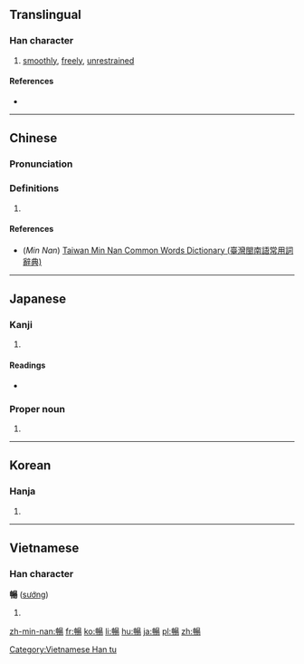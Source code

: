 {{also|畅}}
==Translingual==

===Han character===
{{Han char|rn=72|rad=日|as=10|sn=14|four=5602<sub>7</sub>|canj=中中日一竹 (LLAMH)|ids=⿰[[申]][[昜]]}}

# [[smoothly]], [[freely]], [[unrestrained]]

====References====
* {{Han ref|kx=0498.490|dkj=14095|dj=0867.270|hdz=21529.100|uh=66A2|ud=26274|bh=BA5A|bd=47706}}

----

==Chinese==
{{zh-forms|s=畅}}

===Pronunciation===
{{zh-pron
|m=chàng
|c=coeng3
|h=
|mn=thiòng
|w=
|mc=y
|oc=y
|ma=
|cat=adv
}}

===Definitions===
# {{rfdef|lang=zh}}

====References====
*(''Min Nan'') [http://twblg.dict.edu.tw/holodict_new/result_detail.jsp?n_no=10568&curpage=1&sample=%E6%9A%A2&radiobutton=1&querytarget=1&limit=20&pagenum=1&rowcount=2 Taiwan Min Nan Common Words Dictionary (臺灣閩南語常用詞辭典)]

----

==Japanese==

===Kanji===
{{ja-kanji|grade=|rs=日10}}

# {{defn|lang=ja|sort=日10}}

====Readings====
* {{ja-readings|on=[[ちょう]] (chō)|kun=[[のびる]] (nobiru)}}

===Proper noun===
{{ja-pos|proper|とおる}}

# {{given name|male|lang=ja|sort=とおる}}

----

==Korean==

===Hanja===
{{ko-hanja|hangeul=창|eumhun=|rv=chang|mr=ch'ang|y=chang}}

# {{defn|lang=ko|sort=日10}}

----

==Vietnamese==

===Han character===
'''暢''' ([[sướng]])

# {{defn|lang=vi}}

[[Category:Vietnamese Han tu]]

[[zh-min-nan:暢]]
[[fr:暢]]
[[ko:暢]]
[[li:暢]]
[[hu:暢]]
[[ja:暢]]
[[pl:暢]]
[[zh:暢]]